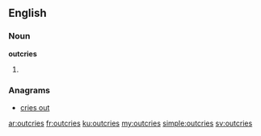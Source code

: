 ==English==

===Noun===
'''outcries'''

# {{plural of|[[outcry]]}}

===Anagrams===
* [[cries out#English|cries out]]

[[ar:outcries]]
[[fr:outcries]]
[[ku:outcries]]
[[my:outcries]]
[[simple:outcries]]
[[sv:outcries]]
